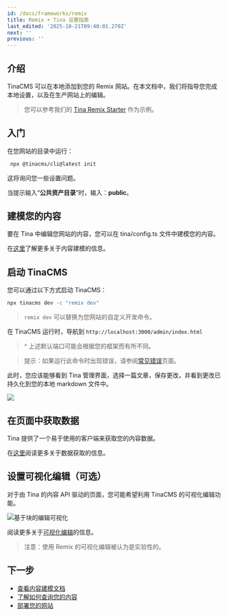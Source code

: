 ```yaml
---
id: /docs/frameworks/remix
title: Remix + Tina 设置指南
last_edited: '2025-10-21T09:40:01.270Z'
next: ''
previous: ''
---
```


## 介绍

TinaCMS 可以在本地添加到您的 Remix 网站。在本文档中，我们将指导您完成本地设置，以及在生产网站上的编辑。

> 您可以参考我们的 [Tina Remix Starter](https://github.com/tinacms/tina-remix-starter) 作为示例。

## 入门

在您网站的目录中运行：

```bash
 npx @tinacms/cli@latest init
```

这将询问您一些设置问题。

当提示输入“**公共资产目录**”时，输入：**public**。

## 建模您的内容

要在 Tina 中编辑您网站的内容，您可以在 tina/config.ts 文件中建模您的内容。

在[这里](/docs/schema/)了解更多关于内容建模的信息。

## 启动 TinaCMS

您可以通过以下方式启动 TinaCMS：

```bash
npx tinacms dev -c "remix dev"
```

> `remix dev` 可以替换为您网站的自定义开发命令。

在 TinaCMS 运行时，导航到 `http://localhost:3000/admin/index.html`

> ^ 上述默认端口可能会根据您的框架而有所不同。

> 提示：如果运行此命令时出现错误，请参阅[常见错误](/docs/forestry/common-errors)页面。

此时，您应该能够看到 Tina 管理界面，选择一篇文章，保存更改，并看到更改已持久化到您的本地 markdown 文件中。

![](/img/hugo-tina-admin-screenshot.png)

## 在页面中获取数据

Tina 提供了一个易于使用的客户端来获取您的内容数据。

在[这里](/docs/features/data-fetching/)阅读更多关于数据获取的信息。

## 设置可视化编辑（可选）

对于由 Tina 的内容 API 驱动的页面，您可能希望利用 TinaCMS 的可视化编辑功能。

![基于块的编辑可视化](/gif/blocks.gif)

阅读更多关于[可视化编辑](/docs/contextual-editing/overview/)的信息。

> 注意：使用 Remix 的可视化编辑被认为是实验性的。

## 下一步

* [查看内容建模文档](/docs/schema/)
* [了解如何查询您的内容](/docs/features/data-fetching/)
* [部署您的网站](/docs/tinacloud)